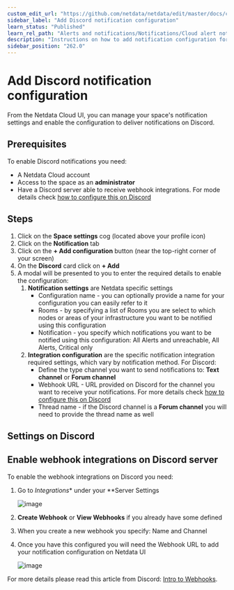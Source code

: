 ```yaml
---
custom_edit_url: "https://github.com/netdata/netdata/edit/master/docs/cloud/alerts-notifications/add-discord-notification.md"
sidebar_label: "Add Discord notification configuration"
learn_status: "Published"
learn_rel_path: "Alerts and notifications/Notifications/Cloud alert notifications"
description: "Instructions on how to add notification configuration for Discord"
sidebar_position: "262.0"
---
```

# Add Discord notification configuration

From the Netdata Cloud UI, you can manage your space's notification settings and enable the configuration to deliver notifications on Discord.

## Prerequisites

To enable Discord notifications you need:

- A Netdata Cloud account
- Access to the space as an **administrator**
- Have a Discord server able to receive webhook integrations. For mode details check [how to configure this on Discord](#settings-on-discord)

## Steps

1. Click on the **Space settings** cog (located above your profile icon)
1. Click on the **Notification** tab
1. Click on the **+ Add configuration** button (near the top-right corner of your screen)
1. On the **Discord** card click on **+ Add**
1. A modal will be presented to you to enter the required details to enable the configuration:
   1. **Notification settings** are Netdata specific settings
      - Configuration name - you can optionally provide a name for your configuration  you can easily refer to it
      - Rooms - by specifying a list of Rooms you are select to which nodes or areas of your infrastructure you want to be notified using this configuration
      - Notification - you specify which notifications you want to be notified using this configuration: All Alerts and unreachable, All Alerts, Critical only
   1. **Integration configuration** are the specific notification integration required settings, which vary by notification method. For Discord:
      - Define the type channel you want to send notifications to: **Text channel** or **Forum channel**
      - Webhook URL - URL provided on Discord for the channel you want to receive your notifications. For more details check [how to configure this on Discord](#settings-on-discord)
      - Thread name - if the Discord channel is a **Forum channel** you will need to provide the thread name as well

## Settings on Discord

## Enable webhook integrations on Discord server

To enable the webhook integrations on Discord you need:
1. Go to *Integrations** under your **Server Settings

   ![image](https://user-images.githubusercontent.com/82235632/214091719-89372894-d67f-4ec5-98d0-57c7d4256ebf.png)

1. **Create Webhook** or **View Webhooks** if you already have some defined
1. When you create a new webhook you specify: Name and Channel
1. Once you have this configured you will need the Webhook URL to add your notification configuration on Netdata UI

   ![image](https://user-images.githubusercontent.com/82235632/214092713-d16389e3-080f-4e1c-b150-c0fccbf4570e.png)

For more details please read this article from Discord: [Intro to Webhooks](https://support.discord.com/hc/en-us/articles/228383668).
